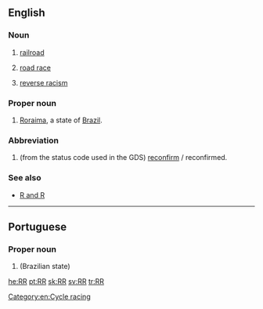 {{also|RR|R-R|R.R.|R. R.|R.-R.|R&R}}
==English==

===Noun===
{{en-noun}}

# [[railroad]]
# {{context|cycling|lang=en}} [[road race]]
# [[reverse racism]]

===Proper noun===
{{en-proper noun}}

# [[Roraima]], a state of [[Brazil]].

===Abbreviation===
{{rfc-header|Abbreviation}}
{{en-abbr}}

# {{context|aviation|travel|dated|lang=en}} (from the status code used in the GDS) [[reconfirm]] / reconfirmed.

===See also===
* [[R and R]]

[[Category:en:Cycle racing]]

----

==Portuguese==

===Proper noun===
{{pt-proper noun}}

# {{abbreviation of|Roraima|lang=pt|nodot=1}} (Brazilian state)

[[he:RR]]
[[pt:RR]]
[[sk:RR]]
[[sv:RR]]
[[tr:RR]]